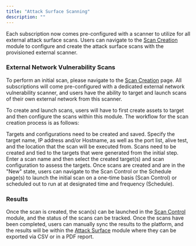 ```yaml
---
title: "Attack Surface Scanning"
description: ""
---
```


<Info>Each subscription now comes pre-configured with a scanner to utilize for all external attack surface scans.  Users can navigate to the [Scan Creation](https://platform.shieldcyber.io/scan/creation) module to configure and create the attack surface scans with the provisioned external scanner.</Info>

### External Network Vulnerability Scans

To perform an initial scan, please navigate to the [Scan Creation](https://platform.shieldcyber.io/scan/creation) page.  All subscriptions will come pre-configured with a dedicated external network vulnerability scanner, and users have the ability to target and launch scans of their own external network from this scanner.

To create and launch scans, users will have to first create assets to target and then configure the scans within this module.  The workflow for the scan creation process is as follows: 

<Steps>
  <Step title="Target Creation">
    Targets and configurations need to be created and saved.  Specify the target name, IP address and/or Hostname, as well as the port list, alive test, and the location that the scan will be executed from.
  </Step>
  <Step title="Scan Creation">
    Scans need to be created and tied to the targets that were generated from the initial step.  Enter a scan name and then select the created target(s) and scan configuration to assess the targets.
  </Step>
  <Step title="Launch or Schedule Scans to Run">
    Once scans are created and are in the "New" state, users can navigate to the Scan Control or the Schedule page(s) to launch the initial scan on a one-time basis (Scan Control) or scheduled out to run at at designated time and frequency (Schedule).
  </Step>
</Steps>

### Results

Once the scan is created, the scan(s) can be launched in the [Scan Control](https://platform.shieldcyber.io/scan/control) module, and the status of the scans can be tracked.  Once the scans have been completed, users can manually sync the results to the platform, and the results will be within the [Attack Surface](https://platform.shieldcyber.io/asm/overview) module where they can be exported via CSV or in a PDF report.

